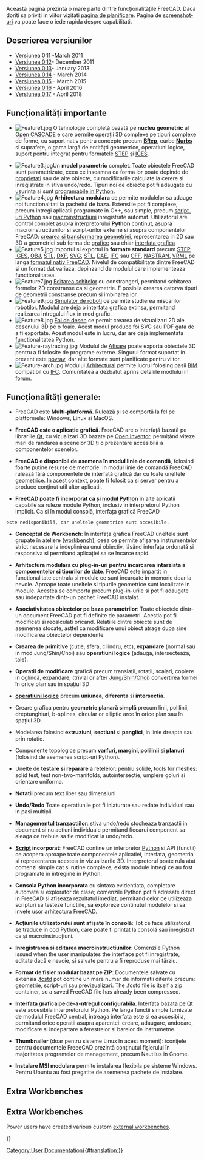 <languages/>

{{Docnav
|[[About_FreeCAD|About FreeCAD]]
|[[Installing_on_Windows|Installing on Windows]]
}}

<div class="mw-translate-fuzzy">
Aceasta pagina prezinta o mare parte dintre funcționalitățile FreeCAD. Daca doriti sa priviti in viitor vizitati [[Development roadmap/ro|pagina de planificare]]. Pagina de [[Screenshots|screenshot-uri]] va poate face o iede rapida despre capabilitati.
</div>

{{TOCright}}

<span id="Release_notes"></span>
== Descrierea versiunilor ==

<div class="mw-translate-fuzzy">
* [[Release notes 0.11|Versiunea 0.11]] -March 2011
* [[Release notes 0.12|Versiunea 0.12]]- December 2011
* [[Release notes 0.13|Versiunea 0.13]]- January 2013
* [[Release notes 0.14|Versiunea 0.14]] - March 2014
* [[Release notes 0.15|Versiunea 0.15]] - March 2015
* [[Release notes 0.16|Versiunea 0.16]] - April 2016
* [[Release notes 0.17|Versiunea 0.17]] - April 2018
</div>

<span id="Key_features"></span>
== Funcționalități importante ==

<div class="mw-translate-fuzzy">
* [[Image:Feature1.jpg|left]] O tehnologie completă bazată pe  '''nucleu geometric''' al [http://en.wikipedia.org/wiki/Open_CASCADE Open CASCADE] e care permite operații 3D complexe pe tipuri complexe de forme, cu suport nativ pentru concepte precum '''[http://fr.wikipedia.org/wiki/BRep BRep]''', curbe '''[http://fr.wikipedia.org/wiki/Nurbs Nurbs]'''  si suprafețe, o gama largă de entitățti geometrice, operatiuni logice, suport pentru integrat pentru formatele [http://fr.wikipedia.org/wiki/Standard_pour_l%27%C3%A9change_de_donn%C3%A9es_de_produit STEP] și [http://fr.wikipedia.org/wiki/IGES IGES].
{{clear}}
* [[Image:Feature3.jpg|left]]Un '''model parametric''' complet. Toate obiectele FreeCAD sunt parametrizate, ceea ce inseamna ca forma lor poate depinde de [[Property/ro|proprietati]] sau de alte obiecte, cu modificarile calculate la cerere si inregistrate in stiva undo/redo. Tipuri noi de obiecte pot fi adaugate cu usurinta si sunt [[Scripted objects/ro|programabile in Python]].{{clear}}
* [[Image:Feature4.jpg|left]] '''Arhitectura modulara''' ce permite modulelor sa adauge noi functionalitati la pachetul de baza. Extensiile pot fi complexe, precum intregi aplicatii programate in C++, sau simple, precum [[Power users hub/ro|script-uri Python]]  sau [[macros/ro|macroinstructiuni]] inregistrate automat. Utilizatorul are control complet asupra interpretorului '''Python''' continut, asupra macroinstructiunilor si script-urilor externe si asupra componentelor FreeCAD: [[Topological data scripting/ro|crearea si transformarea geometriei]], representarea in 2D sau 3D a geometriei sub forma de [[scenegraph/ro|grafice]] sau chiar [[PySide/ro|interfata grafica]]{{clear}}
* [[Image:Feature5.jpg|left]] Importul si exportul in '''formate standard''' precum [http://en.wikipedia.org/wiki/ISO_10303 STEP], [http://en.wikipedia.org/wiki/IGES IGES], [http://en.wikipedia.org/wiki/Obj OBJ], [http://en.wikipedia.org/wiki/STL_%28file_format%29 STL], [http://en.wikipedia.org/wiki/Dxf DXF], [http://en.wikipedia.org/wiki/Svg SVG], [http://en.wikipedia.org/wiki/STL_(file_format) STL], [http://en.wikipedia.org/wiki/COLLADA DAE], [http://en.wikipedia.org/wiki/Industry_Foundation_Classes IFC] sau [http://people.sc.fsu.edu/~jburkardt/data/off/off.html OFF], [http://en.wikipedia.org/wiki/NASTRAN NASTRAN], [http://en.wikipedia.org/wiki/VRML VRML] pe langa [[Fcstd file format/ro|formatul nativ FreeCAD]]. Nivelul de compatibilitate dintre FreeCAD si un format dat variaza, depinzand de modulul care implementeaza functionalitatea.{{clear}}
* [[Image:Feature7.jpg|left]] [[Sketcher Workbench/ro|Editarea schitelor]] cu constrangeri, permitand schitarea formelor 2D constranse ca si geometrie. E posibila crearea catorva tipuri de geometrii constranse precum si imbinarea lor.{{clear}}
* [[Image:Feature9.jpg|left]] [[Robot Workbench|Simulator de roboti]] ce permite studierea miscarilor robotilor. Modulul are deja o interfata grafica extinsa, permitand realizarea intregului flux in mod grafic.{{clear}}
* [[Image:Feature8.jpg|left]] [[Drawing Workbench|Foi de desen]] ce permit crearea de vizualizari 2D ale desenului 3D pe o foaie. Acest modul produce foi SVG sau PDF gata de a fi exportate. Acest modul este in lucru, dar are deja implementata functionalitatea Python.{{clear}}
* [[Image:Feature-raytracing.jpg|left]] Modulul de [[Raytracing Workbench/ro|Afisare]] poate exporta obiectele 3D pentru a fi folosite de programe externe. Singurul format suportat in prezent este [http://en.wikipedia.org/wiki/POV-Ray povray], dar alte formate sunt planificate pentru viitor.{{clear}}
* [[Image:Feature-arch.jpg|left]] Modulul [[Arch Workbench|Arhitectural]] permite lucrul folosing pasii [http://en.wikipedia.org/wiki/Building_Information_Modeling BIM] compatibil cu [http://en.wikipedia.org/wiki/Industry_Foundation_Classes IFC]. Comunitatea a dezbatut aprins detaliile modlului in [http://forum.freecadweb.org/viewtopic.php?f=10&t=821 forum].{{clear}}
</div>

<span id="General_features"></span>
<div class="mw-translate-fuzzy">
== Funcționalități generale: ==
</div>

<div class="mw-translate-fuzzy">
* FreeCAD este '''Multi-platformă'''. Rulează și se comportă la fel pe platformele: Windows, Linux si MacOS.
</div>

<div class="mw-translate-fuzzy">
* '''FreeCAD este o aplicație grafică'''. FreeCAD are o interfață bazată pe librariile [http://www.qtsoftware.com/ Qt], cu vizualizari 3D bazate pe [http://en.wikipedia.org/wiki/Open_Inventor Open Inventor], permițând viteze mari de randarea a scenelor 3D ți o prezentare accesibilă a componentelor scenelor.
</div>

<div class="mw-translate-fuzzy">
* '''FreeCAD e disponibil de asemena în modul linie de comandă''', folosind foarte puține resurse de memorie. In modul linie de comandă FreeCAD rulează fără componentele de interfață grafică dar cu toate uneltele geometrice. In acest context, poate fi folosit ca si server pentru a produce conținut util altor aplicatii.
</div>

<div class="mw-translate-fuzzy">
* '''FreeCAD poate fi încorporat ca și [[Embedding FreeCAD/ro| modul Python]]''' in alte aplicatii capabile sa ruleze module Python, inclusiv in interpretorul Python implicit. Ca si în modul consolă, interfața  grafică FreeCAD 
 este nedisponibilă, dar uneltele geometrice sunt accesibile.
</div>

<div class="mw-translate-fuzzy">
* '''Conceptul de Workbench''': În interfața grafica FreeCAD uneltele sunt grupate în ateliere ([[workbenches/ro|workbench]]), ceea ce permite afișarea instrumentelor strict necesare la indeplinirea unui obiectiv, lăsând interfața ordonată și responsiva si permitand aplicației sa se încarce rapid.
</div>

<div class="mw-translate-fuzzy">
* '''Arhitectura modulara cu plug-in-uri pentru incarcarea intarziata a componentelor si tipurilor de date'''. FreeCAD este impartit in functionalitate centrala si module ce sunt incarcate in memorie doar la nevoie. Aproape toate uneltele si tipurile geometrice sunt localizate in module. Acestea se comporta precum plug-in-urile si pot fi adaugate sau indepartate dintr-un pachet FreeCAD instalat.
</div>

<div class="mw-translate-fuzzy">
* '''Asociativitatea obiectelor pe baza parametrilor''': Toate obiectele dintr-un document FreeCAD pot fi definite de parametri. Acestia pot fi modificati si recalculati oricand. Relatiile dintre obiecte sunt de asemenea stocate, astfel ca modificare unui obiect atrage dupa sine modificarea obiectelor dependente.
</div>

<div class="mw-translate-fuzzy">
* '''Crearea de primitive''' (cutie, sfera, cilindru, etc), '''expandare''' (normal sau in mod Jung/Shin/Choi) sau '''operatiuni logice''' (adauga, intersecteaza, taie).
</div>

<div class="mw-translate-fuzzy">
* '''Operatii de modificare ''' grafică precum translații, rotații, scalari, copiere in oglindă, expandare, (trivial or after [https://www.researchgate.net/publication/240754626_Self-intersection_Removal_in_Triangular_Mesh_Offsetting Jung/Shin/Choi]) convertirea formei în orice plan sau în spațiul 3D
</div>

<div class="mw-translate-fuzzy">
* '''[http://en.wikipedia.org/wiki/Constructive_solid_geometry operatiuni logice]''' precum '''uniunea''', '''diferenta''' si '''intersectia'''.
</div>

<div class="mw-translate-fuzzy">
* Creare grafica pentru '''geometrie planară simplă''' precum linii, polilinii, dreptunghiuri,  b-splines, circular or elliptic arce  în orice plan sau în spațiul 3D.
</div>

<div class="mw-translate-fuzzy">
* Modelarea folosind '''extruziuni''', '''sectiuni''' si '''panglici''', in linie dreapta sau prin rotatie.
</div>

<div class="mw-translate-fuzzy">
* Componente topologice precum '''varfuri, margini, polilinii''' si '''planuri''' (folosind de asemenea script-uri Python).
</div>

<div class="mw-translate-fuzzy">
* Unelte de '''testare si reparare''' a retelelor: pentru solide, tools for meshes: solid test, test non-two-manifolds, autointersectie, umplere goluri si orientare uniforma.
</div>

<div class="mw-translate-fuzzy">
* '''Notatii''' precum text liber sau dimensiuni
</div>

<div class="mw-translate-fuzzy">
* '''Undo/Redo''' Toate operatiunile pot fi inlaturate sau redate individual sau in pasi multipli.
</div>

<div class="mw-translate-fuzzy">
* '''Managementul tranzactiilor''': stiva undo/redo stocheaza tranzactii in document si nu actiuni individuale permitand fiecarui component sa aleaga ce trebuie sa fie modificat la undo/redo.
</div>

<div class="mw-translate-fuzzy">
* '''[[Power users hub/ro|Script]] incorporat''': FreeCAD contine un interpretor [http://www.python.org/ Python] si API (functii) ce acopera aproape toate componentele aplicatiei, interfata, geometria si reprezentarea acesteia in vizualizarile 3D. Interpretorul poate rula atat comenzi simple cat si rutine complexe; exista module intregi ce au fost programate in intregime in Python.
</div>

<div class="mw-translate-fuzzy">
* '''Consola Python incorporata''' cu sintaxa evidentiata, completare automata si explorator de clase; comenzile Python pot fi adresate direct in FreeCAD si afiseaza rezultatul imediat, permitand celor ce utilizeaza scripturi sa testeze functiile, sa exploreze continutul modulelor si sa invete usor arhitectura FreeCAD.
</div>

<div class="mw-translate-fuzzy">
* '''Acțiunile utilizatorului sunt afișate în consolă''': Tot ce face utilizatorul se traduce în cod Python, care poate fi printat la consolă sau înregistrat ca și macroinstrucțiuni.
</div>

<div class="mw-translate-fuzzy">
* '''Inregistrarea si editarea macroinstructiunilor''': Comenzile Python issued when the user manipulates the interface pot fi inregistrate, editate dacă e nevoie, și salvate pentru a fi reproduse mai târziu.
</div>

<div class="mw-translate-fuzzy">
* '''Format de fisier modular bazat pe ZIP''': Documentele salvate cu extensia .[[fcstd file format/ro|fcstd]] pot contine un mare numar de informatii diferite precum: geometrie, script-uri sau previzualizari.  The .fcstd file is itself a zip container, so a saved FreeCAD file has already been compressed.
</div>

<div class="mw-translate-fuzzy">
* '''Interfata grafica pe de-a-ntregul configurabila'''. Interfata bazata pe [http://www.qtsoftware.com Qt] este accesibila interpretorului Python. Pe langa functii simple furnizate de modulul FreeCAD central, intreaga interfata este si ea accesibila, permitand orice operatii asupra aparentei: creare, adaugare, andocare, modificare si indepartare a ferestrelor si barelor de instrumetne.
</div>

<div class="mw-translate-fuzzy">
* '''Thumbnailer''' (doar pentru sisteme Linux în acest moment): iconițele pentru documentele FreeeCAD prezintă conținutul fișierului în majoritatea programelor de management, precum Nautilus in Gnome.
</div>

<div class="mw-translate-fuzzy">
* '''Instalare MSI modulara''' permite instalarea flexibila pe sisteme Windows. Pentru Ubuntu au fost pregatite de asemenea pachete de instalare.
</div>

==Extra Workbenches ==

<div class="mw-translate-fuzzy">
==Extra Workbenches ==
Power users have created various custom [[external workbenches]].
</div>


<div class="mw-translate-fuzzy">
{{docnav/ro|About FreeCAD/ro|Install on Windows/ro}}
</div>

{{Userdocnavi{{#translation:}}}}
[[Category:User Documentation{{#translation:}}]]